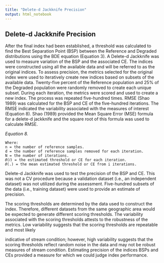```yaml
---
title: "Delete-d Jackknife Precision"
output: html_notebook
---
```


## Delete-d Jackknife Precision

After the final index had been established, a threshold was calculated to find the Best Separation Point (BSP) between the Reference and Degraded distributions using the BDE equation (Equation 3). A Delete-d Jackknife was used to measure variation of the BSP and the associated CE. The indices were constructed using all the available data and will be referred to as the original indices. To assess precision, the metrics selected for the original index were used to iteratively create new indices based on subsets of the available data. Twenty-five percent of the Reference population and 25% of the Degraded population were randomly removed to create each unique subset. During each iteration, the metrics were scored and used to create a new index. The process was repeated five-hundred times. RMSE (Shao 1989) was calculated for the BSP and CE of the five-hundred iterations. The RMSE indicated the variability associated with the measures of interest (Equation 8). Shao (1989) provided the Mean Square Error (MSE) formula for a delete-d jackknife and the square root of this formula was used to calculate RMSE.

_Equation 8._

    Where:
    n = the number of reference samples.
    d = the number of reference samples removed for each iteration.
    N = the number of iterations.
    𝜃̂(𝑖) = the estimated threshold or CE for each iteration.
    𝜃̂(.) = the mean estimated threshold or CE from i iterations.

Delete-d Jackknife was used to test the precision of the BSP and CE. This was not a CV procedure because a validation dataset (i.e., an independent dataset) was not utilized during the assessment. Five-hundred subsets of the data (i.e., training dataset) were used to provide an estimate of precision.

The scoring thresholds are determined by the data used to construct the index. Therefore, different datasets from the same geographic area would be expected to generate different scoring thresholds. The variability associated with the scoring thresholds attests to the robustness of the metrics. Low variability suggests that the scoring thresholds are repeatable and most likely

indicative of stream condition; however, high variability suggests that the scoring thresholds reflect random noise in the data and may not be robust measures of stream condition. Estimating precision of the indices BSPs and CEs provided a measure for which we could judge index performance.